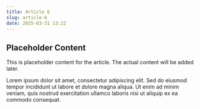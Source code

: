 ```yaml
---
title: Article 6
slug: article-6
date: 2025-03-31 13:22
---
```


## Placeholder Content

This is placeholder content for the article. The actual content will be added later.

Lorem ipsum dolor sit amet, consectetur adipiscing elit. Sed do eiusmod tempor incididunt ut labore et dolore magna aliqua. Ut enim ad minim veniam, quis nostrud exercitation ullamco laboris nisi ut aliquip ex ea commodo consequat.
